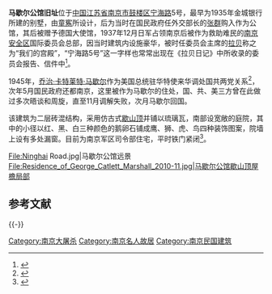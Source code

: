 {{文物保护单位
| 级别 = 省级
| 省区市 = 江苏省
| 名称 = 马歇尔公馆旧址
| 图片 = [[File:Ninghai_Road_5.jpg|220px]]<br><small>马歇尔公馆沿宁海路一侧，2009年5月</small>
| 编号 = 530（第五批）
| 分类 = 近现代重要史迹及代表性建筑
| 时代 = 1935年
| 所在 = {{CHN}}[[江蘇省|江蘇省]][[南京市|南京市]][[鼓楼区_(南京市)|鼓楼区]]
| 登录 = 2002年10月
}}

'''马歇尔公馆旧址'''位于[[中国|中国]][[江苏省|江苏省]][[南京市|南京市]][[鼓楼区_(南京市)|鼓楼区]][[宁海路_(南京)|宁海路]]5号，最早为1935年金城银行所建的别墅，由[[童寯|童寯]]所设计，后为当时在国民政府任外交部长的[[张群|张群]]购入作为公馆，其后被赠予德国大使馆，1937年12月日军占领南京后被作为救助难民的[[南京安全区|南京安全区]]国际委员会总部，因当时建筑内设施豪华，被时任委员会主席的[[拉贝|拉贝]]称之为“我们的宫殿”，“宁海路5号”这一字样也常常出现在《拉贝日记》中所收录的委员会报告、信件中<ref>{{cite web|url=http://www.southcn.com/weekend/city/200312110065.htm|title=《宁海路5号的异国主人》|accessdate=2011-01-01|work=胡国栋|publisher=南方周末|deadurl=yes|archiveurl=https://web.archive.org/web/20160304205247/http://www.southcn.com/weekend/city/200312110065.htm|archivedate=2016-03-04}}</ref>。

1945年，[[乔治·卡特莱特·马歇尔|乔治·卡特莱特·马歇尔]]作为美国总统驻华特使来华调处国共两党关系<ref>{{cite web|url=http://news.163.com/05/0207/16/1C0JUL7400011246.html|title=《美国特派“国共中间调解人”马歇尔的军调岁月》|accessdate=2011-01-01|work=陈德顿|publisher=文汇报|archive-url=https://web.archive.org/web/20050209220237/http://news.163.com/05/0207/16/1C0JUL7400011246.html|archive-date=2005-02-09|dead-url=yes}}</ref>，次年5月国民政府还都南京，这里被作为马歇尔的住处，国、共、美三方曾在此做过多次晤谈和周旋，直至11月调解失败，次月马歇尔回国。

该建筑为二层砖混结构，采用仿古式[[歇山顶|歇山顶]]并铺以琉璃瓦，南部设宽敞的庭院，其中的小径以红、黑、白三种颜色的鹅卵石铺成鹰、狮、虎、鸟四种装饰图案，院墙上设有多处漏窗。目前为南京军区司令部住宅，平时铁门紧闭<ref>{{cite web|url=http://www.ycwb.com/gb/content/2004-09/25/content_767641.htm|title=《往事非烟：宁海路5号》|accessdate=2011-01-01|work=贾梦玮|publisher=羊城晚报}}{{Dead link|date=2018年7月 |bot=InternetArchiveBot |fix-attempted=yes }}</ref>。

<gallery>
File:Ninghai Road.jpg|马歇尔公馆远景
File:Residence_of_George_Catlett_Marshall_2010-11.jpg|马歇尔公馆歇山顶屋檐局部
</gallery>

== 参考文献 ==
{{Reflist|2}}

{{-}}
{{南京市境内的江苏省文物保护单位}}
{{南京民国建筑}}
{{南京安全区}}

[[Category:南京大屠杀|Category:南京大屠杀]]
[[Category:南京名人故居|Category:南京名人故居]]
[[Category:南京民国建筑|Category:南京民国建筑]]